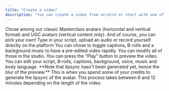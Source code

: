 ```yaml
---
title: "Create a video"
description: "You can create a video from scratch or start with one of your templates. "
---
```


<Steps>
  <Step title="Chose your avatar">
    Chose among our classic Masterclass avatars (horizontal and vertical format) and UGC avatars (vertical content only). And of course, you can pick your own!
  </Step>

  <Step title="Enter your text or audio">
    Type in your script, upload an audio or record yourself directly on the platform
  </Step>

  <Step title="Magic editing: pick your options" stepNumber="1">
    You can chose to toggle captions, B-rolls and a background music to have a pre-edited video rapidly. You can modify all of those in the studio.&#x20;
  </Step>

  <Step title="Preview and edit your video">
    You can press the "Play" button to preview the video. You can edit your script, B-rolls, captions, background, voice, music and body language.&#x20;
    **Note that lipsync hasn't been generated yet, hence the blur of the preview.**&#x20;
  </Step>

  <Step title="Generate the video">
    This is when you spend some of your credits to generate the lipsync of the avatar. This process takes between 6 and 12 minutes depending on the length of the video.&#x20;
  </Step>
</Steps>
